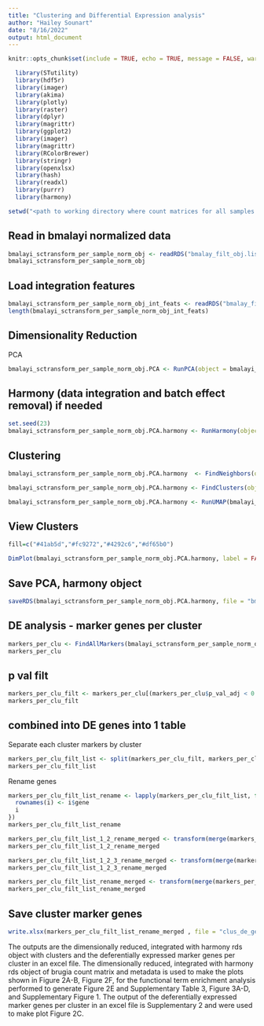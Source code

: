 ```yaml
---
title: "Clustering and Differential Expression analysis"
author: "Hailey Sounart"
date: "8/16/2022"
output: html_document
---
```


```r
knitr::opts_chunk$set(include = TRUE, echo = TRUE, message = FALSE, warning =FALSE)
```

```r
  library(STutility)
  library(hdf5r)
  library(imager)
  library(akima)
  library(plotly)
  library(raster)
  library(dplyr)
  library(magrittr)
  library(ggplot2)
  library(imager) 
  library(magrittr)
  library(RColorBrewer)
  library(stringr)
  library(openxlsx)
  library(hash)
  library(readxl)
  library(purrr)
  library(harmony)
```

```r

setwd("<path to working directory where count matrices for all samples reside>")
``` 

## Read in bmalayi normalized data

``` r

bmalayi_sctransform_per_sample_norm_obj <- readRDS("bmalay_filt_obj.list.nfeat.merged.rds")
bmalayi_sctransform_per_sample_norm_obj

```

## Load integration features
``` r

bmalayi_sctransform_per_sample_norm_obj_int_feats <- readRDS("bmalay_filt_obj.list.nfeat.integration.features.rds")
length(bmalayi_sctransform_per_sample_norm_obj_int_feats)

```

## Dimensionality Reduction

PCA
``` r


bmalayi_sctransform_per_sample_norm_obj.PCA <- RunPCA(object = bmalayi_sctransform_per_sample_norm_obj, assay = "SCT", features = bmalayi_sctransform_per_sample_norm_obj_int_feats)

```

## Harmony (data integration and batch effect removal) if needed

```r

set.seed(23)
bmalayi_sctransform_per_sample_norm_obj.PCA.harmony <- RunHarmony(object = bmalayi_sctransform_per_sample_norm_obj.PCA, vars_use = c("worm_sample"), group.by.vars = c("worm_sample"), reduction = "pca", assay.use = "SCT", plot_convergence = TRUE, dims.use = 1:10, theta = 0, max.iter.harmony = 80)

``` 

## Clustering 

``` r

bmalayi_sctransform_per_sample_norm_obj.PCA.harmony  <- FindNeighbors(object = bmalayi_sctransform_per_sample_norm_obj.PCA.harmony, verbose = FALSE, reduction = "harmony", dims = 1:10, k.param = 10) 

bmalayi_sctransform_per_sample_norm_obj.PCA.harmony <- FindClusters(object = bmalayi_sctransform_per_sample_norm_obj.PCA.harmony, verbose = FALSE, resolution = 0.3) 

bmalayi_sctransform_per_sample_norm_obj.PCA.harmony <- RunUMAP(bmalayi_sctransform_per_sample_norm_obj.PCA.harmony, reduction = "harmony", dims = 1:10)

```


## View Clusters

```r

fill=c("#41ab5d","#fc9272","#4292c6","#df65b0")

DimPlot(bmalayi_sctransform_per_sample_norm_obj.PCA.harmony, label = FALSE, cols = fill, pt.size = 3)

```
## Save PCA, harmony object

``` r

saveRDS(bmalayi_sctransform_per_sample_norm_obj.PCA.harmony, file = "bmalayi_clusters.rds")

```

## DE analysis - marker genes per cluster

``` r

markers_per_clu <- FindAllMarkers(bmalayi_sctransform_per_sample_norm_obj.PCA.harmony, assay = "SCT", logfc.threshold = 0.1)
markers_per_clu

```

## p val filt

``` r

markers_per_clu_filt <- markers_per_clu[(markers_per_clu$p_val_adj < 0.05),]
markers_per_clu_filt

```

## combined into DE genes into 1 table

Separate each cluster markers by cluster
``` r

markers_per_clu_filt_list <- split(markers_per_clu_filt, markers_per_clu_filt$cluster)
markers_per_clu_filt_list

```

Rename genes
``` r
markers_per_clu_filt_list_rename <- lapply(markers_per_clu_filt_list, function(i) {
  rownames(i) <- i$gene
  i
})
markers_per_clu_filt_list_rename

```

```r

markers_per_clu_filt_list_1_2_rename_merged <- transform(merge(markers_per_clu_filt_list_rename[[1]], markers_per_clu_filt_list_rename[[2]],by="row.names",all.x=TRUE,all.y=TRUE), row.names=Row.names, Row.names=NULL) #,all.y=TRUE
markers_per_clu_filt_list_1_2_rename_merged

``` 

```r

markers_per_clu_filt_list_1_2_3_rename_merged <- transform(merge(markers_per_clu_filt_list_1_2_rename_merged, markers_per_clu_filt_list_rename[[3]],by="row.names",all.x=TRUE,all.y=TRUE), row.names=Row.names, Row.names=NULL) #,all.y=TRUE
markers_per_clu_filt_list_1_2_3_rename_merged

``` 

```r

markers_per_clu_filt_list_rename_merged <- transform(merge(markers_per_clu_filt_list_1_2_3_rename_merged, markers_per_clu_filt_list_rename[[4]],by="row.names",all.x=TRUE,all.y=TRUE), row.names=Row.names, Row.names=NULL) #,all.y=TRUE
markers_per_clu_filt_list_rename_merged

``` 

## Save cluster marker genes

``` r

write.xlsx(markers_per_clu_filt_list_rename_merged , file = "clus_de_genes_p0.05.xlsx", col.names=TRUE, row.names=TRUE)
```

The outputs are the dimensionally reduced, integrated with harmony rds object with clusters and the deferentially expressed marker genes per cluster in an excel file. The dimensionally reduced, integrated with harmony rds object of brugia count matrix and metadata is used to make the plots shown in Figure 2A-B, Figure 2F, for the functional term enrichment analysis performed to generate Figure 2E and Supplementary Table 3, Figure 3A-D, and Supplementary Figure 1. The output of the deferentially expressed marker genes per cluster in an excel file is Supplementary 2 and were used to make plot Figure 2C.

